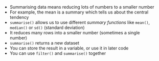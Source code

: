 
- Summarising data means reducing lots of numbers to a smaller number
- For example, the mean is a summary which tells us about the central tendency
- `summarise()` allows us to use different *summary functions* like `mean()`, `median()` or `sd()` (standard deviation)
- It reduces many rows into a smaller number (sometimes a single number)
- `summarise()` returns a new dataset
- You can store the result in a variable, or use it in later code
- You can use `filter()` and `summarise()` together
